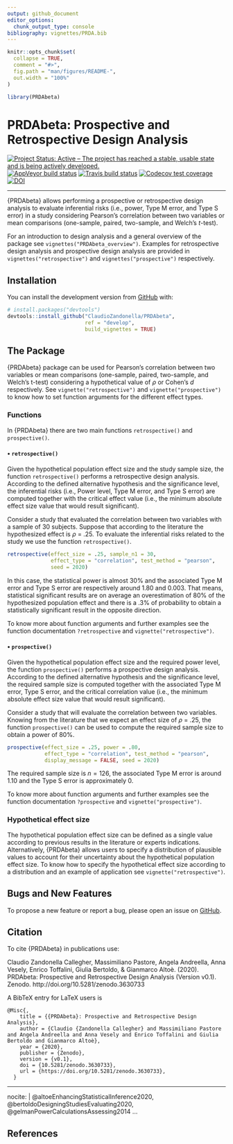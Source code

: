 ```yaml
---
output: github_document
editor_options: 
  chunk_output_type: console
bibliography: vignettes/PRDA.bib
---
```


<!-- README.md is generated from README.Rmd. Please edit that file -->


```r
knitr::opts_chunk$set(
  collapse = TRUE,
  comment = "#>",
  fig.path = "man/figures/README-",
  out.width = "100%"
)

library(PRDAbeta)
```

# PRDAbeta: Prospective and Retrospective Design Analysis

<!-- badges: start -->
[![Project Status: Active – The project has reached a stable, usable state and is being actively developed.](https://www.repostatus.org/badges/latest/active.svg)](https://www.repostatus.org/#active)
[![AppVeyor build status](https://ci.appveyor.com/api/projects/status/github/ClaudioZandonella/PRDAbeta?branch=develop&svg=true)](https://ci.appveyor.com/project/ClaudioZandonella/PRDAbeta)
[![Travis build status](https://travis-ci.org/ClaudioZandonella/PRDA_beta.svg?branch=develop)](https://travis-ci.org/ClaudioZandonella/PRDA_beta)
[![Codecov test coverage](https://codecov.io/gh/ClaudioZandonella/PRDAbeta/branch/develop/graph/badge.svg)](https://codecov.io/gh/ClaudioZandonella/PRDAbeta/branch/develop)
[![DOI](https://zenodo.org/badge/DOI/10.5281/zenodo.3630733.svg)](https://doi.org/10.5281/zenodo.3630733)
<hr>
<!-- badges: end -->

{PRDAbeta} allows performing a prospective or retrospective design analysis to evaluate inferential risks (i.e., power, Type M error, and Type S error) in a study considering Pearson's correlation between two variables or mean comparisons (one-sample, paired, two-sample, and Welch's *t*-test). 

For an introduction to design analysis and a general overview of the package see `vignettes("PRDAbeta_overview")`.
Examples for retrospective design analysis and prospective design analysis are provided in `vignettes("retrospective")` and `vignettes("prospective")` respectively.

## Installation

<!-- You can install the released version of PRDAbeta from [CRAN](https://CRAN.R-project.org) with: -->

<!-- ``` r -->
<!-- install.packages("PRDAbeta") -->
<!-- ``` -->

<!-- And the development version from [GitHub](https://github.com/) with: -->

You can install the development version from [GitHub](https://github.com/ClaudioZandonella/PRDAbeta/tree/develop) with:

``` r
# install.packages("devtools")
devtools::install_github("ClaudioZandonella/PRDAbeta",
                         ref = "develop",
                         build_vignettes = TRUE)
```


## The Package

{PRDAbeta} package can be used for Pearson's correlation between two variables or mean comparisons (one-sample, paired, two-sample, and Welch's t-test) considering a hypothetical value of *&rho;* or Cohen's *d* respectively. See `vignette("retrospective")` and `vignette("prospective")` to know how to set function arguments for the different effect types. 


### Functions

In {PRDAbeta} there are two main functions `retrospective()` and `prospective()`.

#### &#8226; `retrospective()`

Given the hypothetical population effect size and the study sample size, the function `retrospective()` performs a retrospective design analysis. According to the defined alternative hypothesis and the significance level, the inferential risks (i.e., Power level, Type M error, and Type S error) are computed together with the critical effect value (i.e., the minimum absolute effect size value that would result significant).

Consider a study that evaluated the correlation between two variables with a sample of 30 subjects. Suppose that according to the literature the hypothesized effect is *&rho;* = .25. To evaluate the inferential risks related to the study we use the function `retrospective()`.

```r
retrospective(effect_size = .25, sample_n1 = 30,
              effect_type = "correlation", test_method = "pearson",
              seed = 2020)
```

In this case, the statistical power is almost 30% and the associated Type M error and Type S error are respectively around 1.80 and 0.003. That means, statistical significant results are on average an overestimation of 80% of the hypothesized population effect and there is a .3% of probability to obtain a statistically significant result in the opposite direction.

To know more about function arguments and further examples see the function documentation `?retrospective` and  `vignette("retrospective")`.

#### &#8226; `prospective()`

Given the hypothetical population effect size and the required power level, the function `prospective()` performs a prospective design analysis. According to the defined alternative hypothesis and the significance level, the required sample size is computed together with the associated Type M error, Type S error, and the critical correlation value (i.e., the minimum absolute effect size value that would result significant).  

Consider a study that will evaluate the correlation between two variables. Knowing from the literature that we expect an effect size of *&rho;* = .25, the function `prospective()` can be used to compute the required sample size to obtain a power of 80%. 
```r
prospective(effect_size = .25, power = .80, 
            effect_type = "correlation", test_method = "pearson",
            display_message = FALSE, seed = 2020)
```

The required sample size is $n=126$, the associated Type M error is around 1.10 and the Type S error is approximately 0. 

To know more about function arguments and further examples see the function documentation `?prospective` and `vignette("prospective")`.

### Hypothetical effect size

The hypothetical population effect size can be defined as a single value according to previous results in the literature or experts indications. Alternatively, {PRDAbeta} allows users to specify a distribution of plausible values to account for their uncertainty about the hypothetical population effect size.  To know how to specify the hypothetical effect size according to a distribution and an example of application see `vignette("retrospective")`.

## Bugs and New Features

To propose a new feature or report a bug, please open an issue on [GitHub](https://github.com/ClaudioZandonella/PRDAbeta/issues).

## Citation

To cite {PRDAbeta} in publications use:

Claudio Zandonella Callegher, Massimiliano Pastore, Angela Andreella, Anna Vesely, Enrico Toffalini, Giulia Bertoldo, & Gianmarco Altoè. (2020).  PRDAbeta: Prospective and Retrospective Design Analysis (Version v0.1). Zenodo. http://doi.org/10.5281/zenodo.3630733

A BibTeX entry for LaTeX users is
```{}
@Misc{,
    title = {{PRDAbeta}: Prospective and Retrospective Design Analysis},
    author = {Claudio {Zandonella Callegher} and Massimiliano Pastore and Angela Andreella and Anna Vesely and Enrico Toffalini and Giulia Bertoldo and Gianmarco Altoè},
    year = {2020},
    publisher = {Zenodo},
    version = {v0.1},
    doi = {10.5281/zenodo.3630733},
    url = {https://doi.org/10.5281/zenodo.3630733},
  }
```

---
nocite: | 
  @altoeEnhancingStatisticalInference2020, @bertoldoDesigningStudiesEvaluating2020, @gelmanPowerCalculationsAssessing2014
...

## References

